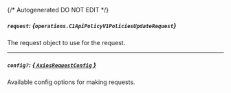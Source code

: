 {/* Autogenerated DO NOT EDIT  */}

##### `request`: *{`operations.C1ApiPolicyV1PoliciesUpdateRequest`}*
The request object to use for the request.
<Collapsible openLabel={Labels.showProperties} closeLabel={Labels.hideProperties}>
    <C1ApiPolicyV1PoliciesUpdateRequest/>
</Collapsible>

---
##### `config?`: [*{ `AxiosRequestConfig` }*](https://axios-http.com/docs/req_config)
Available config options for making requests.


